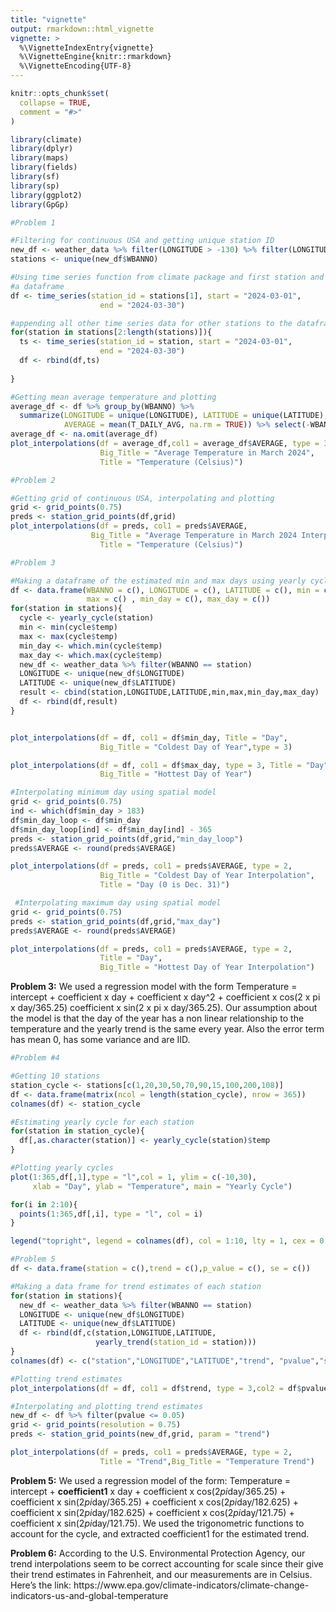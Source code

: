 ```yaml
---
title: "vignette"
output: rmarkdown::html_vignette
vignette: >
  %\VignetteIndexEntry{vignette}
  %\VignetteEngine{knitr::rmarkdown}
  %\VignetteEncoding{UTF-8}
---
```


```r
knitr::opts_chunk$set(
  collapse = TRUE,
  comment = "#>"
)
```

```r
library(climate)
library(dplyr)
library(maps)
library(fields)
library(sf)
library(sp)
library(ggplot2)
library(GpGp)
```


```r
#Problem 1

#Filtering for continuous USA and getting unique station ID
new_df <- weather_data %>% filter(LONGITUDE > -130) %>% filter(LONGITUDE < 0)
stations <- unique(new_df$WBANNO)

#Using time series function from climate package and first station and making it
#a dataframe
df <- time_series(station_id = stations[1], start = "2024-03-01", 
                    end = "2024-03-30")

#appending all other time series data for other stations to the dataframe above
for(station in stations[2:length(stations)]){
  ts <- time_series(station_id = station, start = "2024-03-01", 
                    end = "2024-03-30")
  df <- rbind(df,ts)
  
}

#Getting mean average temperature and plotting
average_df <- df %>% group_by(WBANNO) %>% 
  summarize(LONGITUDE = unique(LONGITUDE), LATITUDE = unique(LATITUDE), 
            AVERAGE = mean(T_DAILY_AVG, na.rm = TRUE)) %>% select(-WBANNO)
average_df <- na.omit(average_df)
plot_interpolations(df = average_df,col1 = average_df$AVERAGE, type = 3,
                    Big_Title = "Average Temperature in March 2024",
                    Title = "Temperature (Celsius)")

```

```r
#Problem 2

#Getting grid of continuous USA, interpolating and plotting
grid <- grid_points(0.75)
preds <- station_grid_points(df,grid)
plot_interpolations(df = preds, col1 = preds$AVERAGE, 
                  Big_Title = "Average Temperature in March 2024 Interpolations",
                    Title = "Temperature (Celsius)")
```
```r
#Problem 3

#Making a dataframe of the estimated min and max days using yearly cycle function
df <- data.frame(WBANNO = c(), LONGITUDE = c(), LATITUDE = c(), min = c(), 
                 max = c() , min_day = c(), max_day = c())
for(station in stations){
  cycle <- yearly_cycle(station)
  min <- min(cycle$temp)
  max <- max(cycle$temp)
  min_day <- which.min(cycle$temp)
  max_day <- which.max(cycle$temp)
  new_df <- weather_data %>% filter(WBANNO == station)
  LONGITUDE <- unique(new_df$LONGITUDE)
  LATITUDE <- unique(new_df$LATITUDE)
  result <- cbind(station,LONGITUDE,LATITUDE,min,max,min_day,max_day)
  df <- rbind(df,result)
}


plot_interpolations(df = df, col1 = df$min_day, Title = "Day",
                    Big_Title = "Coldest Day of Year",type = 3)

plot_interpolations(df = df, col1 = df$max_day, type = 3, Title = "Day",
                    Big_Title = "Hottest Day of Year")

#Interpolating minimum day using spatial model 
grid <- grid_points(0.75)
ind <- which(df$min_day > 183) 
df$min_day_loop <- df$min_day
df$min_day_loop[ind] <- df$min_day[ind] - 365
preds <- station_grid_points(df,grid,"min_day_loop")
preds$AVERAGE <- round(preds$AVERAGE)

plot_interpolations(df = preds, col1 = preds$AVERAGE, type = 2, 
                    Big_Title = "Coldest Day of Year Interpolation",
                    Title = "Day (0 is Dec. 31)")

 #Interpolating maximum day using spatial model 
grid <- grid_points(0.75)
preds <- station_grid_points(df,grid,"max_day")
preds$AVERAGE <- round(preds$AVERAGE)

plot_interpolations(df = preds, col1 = preds$AVERAGE, type = 2, 
                    Title = "Day",
                    Big_Title = "Hottest Day of Year Interpolation")
```
**Problem 3:** We used a regression model with the form 
Temperature = intercept + coefficient x day + coefficient x day^2 + 
coefficient x cos(2 x pi x day/365.25) coefficient x sin(2 x pi x day/365.25).
Our assumption about the model is that the day of the year has a non linear 
relationship to the temperature and the yearly trend is the same every year. 
Also the error term has mean 0, has some variance and are IID.

```r
#Problem #4

#Getting 10 stations
station_cycle <- stations[c(1,20,30,50,70,90,15,100,200,108)]
df <- data.frame(matrix(ncol = length(station_cycle), nrow = 365))
colnames(df) <- station_cycle

#Estimating yearly cycle for each station
for(station in station_cycle){
  df[,as.character(station)] <- yearly_cycle(station)$temp
}

#Plotting yearly cycles
plot(1:365,df[,1],type = "l",col = 1, ylim = c(-10,30), 
     xlab = "Day", ylab = "Temperature", main = "Yearly Cycle")

for(i in 2:10){
  points(1:365,df[,i], type = "l", col = i)
}

legend("topright", legend = colnames(df), col = 1:10, lty = 1, cex = 0.8)
```

```r
#Problem 5
df <- data.frame(station = c(),trend = c(),p_value = c(), se = c())

#Making a data frame for trend estimates of each station
for(station in stations){
  new_df <- weather_data %>% filter(WBANNO == station)
  LONGITUDE <- unique(new_df$LONGITUDE)
  LATITUDE <- unique(new_df$LATITUDE)
  df <- rbind(df,c(station,LONGITUDE,LATITUDE,
                   yearly_trend(station_id = station)))
}
colnames(df) <- c("station","LONGITUDE","LATITUDE","trend", "pvalue","se")

#Plotting trend estimates
plot_interpolations(df = df, col1 = df$trend, type = 3,col2 = df$pvalue, Title = "Trend", size_name = "p_value", Big_Title = "Temperature Trend")

#Interpolating and plotting trend estimates
new_df <- df %>% filter(pvalue <= 0.05)
grid <- grid_points(resolution = 0.75)
preds <- station_grid_points(new_df,grid, param = "trend")

plot_interpolations(df = preds, col1 = preds$AVERAGE, type = 2, 
                    Title = "Trend",Big_Title = "Temperature Trend")
```
**Problem 5:** We used a regression model of the form:
Temperature = intercept + **coefficient1** x day + coefficient x cos(2*pi*day/365.25) + coefficient x sin(2*pi*day/365.25) + coefficient x cos(2*pi*day/182.625) +
coefficient x sin(2*pi*day/182.625) + coefficient x cos(2*pi*day/121.75) + 
coefficient x sin(2*pi*day/121.75). We used the trigonometric functions to 
account for the cycle, and extracted coefficient1 for the estimated trend.


**Problem 6:** According to the U.S. Environmental Protection Agency, our trend
interpolations seem to be correct accounting for scale since their give
their trend estimates in Fahrenheit, and our measurements are in Celsius. 
Here's the link:
https://www.epa.gov/climate-indicators/climate-change-indicators-us-and-global-temperature
